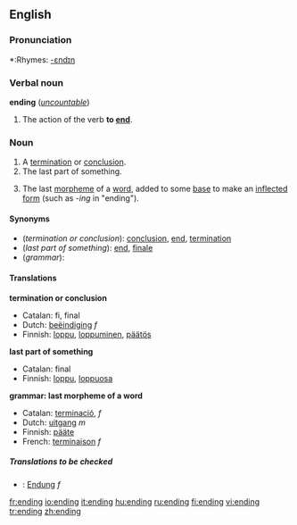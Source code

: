 ==English==

===Pronunciation===
*:Rhymes: [[Rhymes:English:-ɛndɪŋ|-ɛndɪŋ]]

===Verbal noun===
'''ending''' (''[[uncountable]]'')

#The action of the verb '''to [[end]]'''.

===Noun===
{{en-noun}}

#A [[termination]] or [[conclusion]].
#The last part of something.
#{{grammar}} The last [[morpheme]] of a [[word]], added to some [[base]] to make an [[inflected]] [[form]] (such as ''-ing'' in "ending").

====Synonyms====
*(''termination or conclusion''): [[conclusion]], [[end]], [[termination]]
*(''last part of something''): [[end]], [[finale]]
*(''grammar''):

====Translations====

'''termination or conclusion'''
{{top}}
*Catalan: fi, final
*Dutch: [[beëindiging]] ''f''
*Finnish: [[loppu]], [[loppuminen]], [[päätös]]
{{mid}}
{{bottom}}

'''last part of something'''
{{top}}
*Catalan: final
*Finnish: [[loppu]], [[loppuosa]]
{{mid}}
{{bottom}}

'''grammar: last morpheme of a word'''
{{top}}
*Catalan: [[terminació]], ''f''
*Dutch: [[uitgang]] ''m''
*Finnish: [[pääte]]
*French: [[terminaison]] ''f''
{{mid}}
{{bottom}}

=====Translations to be checked=====
<!--Remove this section once all of the translations below have been moved into the tables above.-->
{{checktrans}}

*{{ttbc|German}}: [[Endung]] ''f''

[[fr:ending]]
[[io:ending]]
[[it:ending]]
[[hu:ending]]
[[ru:ending]]
[[fi:ending]]
[[vi:ending]]
[[tr:ending]]
[[zh:ending]]